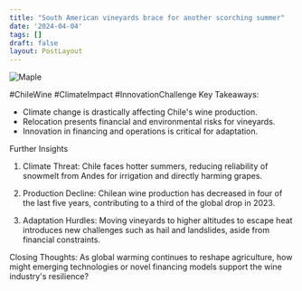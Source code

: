 ```yaml
---
title: "South American vineyards brace for another scorching summer"
date: '2024-04-04'
tags: []
draft: false
layout: PostLayout
---
```


<div className="flex justify-center">
  <div className="my-1 w-full px-2 xl:my-1 xl:w-1/2 xl:px-2">
    <img src="https://willpolesa.pythonanywhere.com/static/podcast_thumbnails/thumbnailrecPATmAiEC8qShPv.jpg" alt="Maple" className="mx-auto h-58 w-auto" />
  </div>
</div>

#ChileWine #ClimateImpact #InnovationChallenge
Key Takeaways:
- Climate change is drastically affecting Chile's wine production.
- Relocation presents financial and environmental risks for vineyards.
- Innovation in financing and operations is critical for adaptation.

Further Insights
1. Climate Threat:
Chile faces hotter summers, reducing reliability of snowmelt from Andes for irrigation and directly harming grapes.

2. Production Decline:
Chilean wine production has decreased in four of the last five years, contributing to a third of the global drop in 2023.

3. Adaptation Hurdles:
Moving vineyards to higher altitudes to escape heat introduces new challenges such as hail and landslides, aside from financial constraints.

Closing Thoughts:
As global warming continues to reshape agriculture, how might emerging technologies or novel financing models support the wine industry's resilience?

